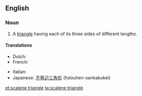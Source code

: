 ==English==

===Noun===
{{en-noun|head=[[scalene]] [[triangle]]}}

# {{context|geometry|lang=en}} A [[triangle]] having each of its three sides of different lengths.

====Translations====
{{trans-top|triangle having each of its three sides of different lengths}}
* Dutch: {{t|nl|ongelijkzijdige driehoek}}
* French: {{t|fr|triangle scalène|f}}
{{trans-mid}}
* Italian: {{t|it|triangolo scaleno|m}}
* Japanese: [[不等辺三角形]] (futouhen-sankakukei)
{{trans-bottom}}

[[et:scalene triangle]]
[[ta:scalene triangle]]